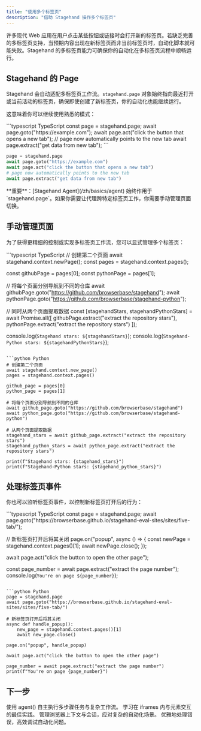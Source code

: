 ```yaml
---
title: "使用多个标签页"
description: "借助 Stagehand 操作多个标签页"
---
```


许多现代 Web 应用在用户点击某些按钮或链接时会打开新的标签页。若缺乏完善的多标签页支持，当预期内容出现在新标签页而非当前标签页时，自动化脚本就可能失败。Stagehand 的多标签页能力可确保你的自动化在多标签页流程中顺畅运行。

## Stagehand 的 Page

Stagehand 会自动适配多标签页工作流。`stagehand.page` 对象始终指向最近打开或当前活动的标签页，确保即使创建了新标签页，你的自动化也能继续运行。

这意味着你可以继续使用熟悉的模式：

<CodeGroup>
  ```typescript TypeScript
  const page = stagehand.page;
  await page.goto("https://example.com");
  await page.act("click the button that opens a new tab");
  // page now automatically points to the new tab
  await page.extract("get data from new tab");
  ```

  ```python Python
  page = stagehand.page
  await page.goto("https://example.com")
  await page.act("click the button that opens a new tab")
  # page now automatically points to the new tab
  await page.extract("get data from new tab")
  ```
</CodeGroup>

<Warning>
  **重要**：[Stagehand Agent](/zh/basics/agent) 始终作用于 `stagehand.page`。如果你需要让代理跨特定标签页工作，你需要手动管理页面切换。
</Warning>

## 手动管理页面

为了获得更精细的控制或实现多标签页工作流，您可以显式管理多个标签页：

<CodeGroup>
  ```typescript TypeScript
  // 创建第二个页面
  await stagehand.context.newPage();
  const pages = stagehand.context.pages();

  const githubPage = pages[0];
  const pythonPage = pages[1];

  // 将每个页面分别导航到不同的仓库
  await githubPage.goto("https://github.com/browserbase/stagehand");
  await pythonPage.goto("https://github.com/browserbase/stagehand-python");

  // 同时从两个页面提取数据
  const [stagehandStars, stagehandPythonStars] = await Promise.all([
    githubPage.extract("extract the repository stars"),
    pythonPage.extract("extract the repository stars")
  ]);

  console.log(`Stagehand stars: ${stagehandStars}`);
  console.log(`Stagehand-Python stars: ${stagehandPythonStars}`);
  ```

  ```python Python
  # 创建第二个页面
  await stagehand.context.new_page()
  pages = stagehand.context.pages()

  github_page = pages[0]
  python_page = pages[1]

  # 将每个页面分别导航到不同的仓库  
  await github_page.goto("https://github.com/browserbase/stagehand")
  await python_page.goto("https://github.com/browserbase/stagehand-python")

  # 从两个页面提取数据
  stagehand_stars = await github_page.extract("extract the repository stars")
  stagehand_python_stars = await python_page.extract("extract the repository stars")

  print(f"Stagehand stars: {stagehand_stars}")
  print(f"Stagehand-Python stars: {stagehand_python_stars}")
  ```
</CodeGroup>

## 处理标签页事件

你也可以监听标签页事件，以控制新标签页打开后的行为：

<CodeGroup>
  ```typescript TypeScript
  const page = stagehand.page;
  await page.goto("https://browserbase.github.io/stagehand-eval-sites/sites/five-tab/");

  // 新标签页打开后将其关闭
  page.on("popup", async () => {
    const newPage = stagehand.context.pages()[1];
    await newPage.close();
  });

  await page.act("click the button to open the other page");

  const page_number = await page.extract("extract the page number");
  console.log(`You're on page ${page_number}`);
  ```

  ```python Python
  page = stagehand.page
  await page.goto("https://browserbase.github.io/stagehand-eval-sites/sites/five-tab/")

  # 新标签页打开后将其关闭
  async def handle_popup():
      new_page = stagehand.context.pages()[1]
      await new_page.close()

  page.on("popup", handle_popup)

  await page.act("click the button to open the other page")

  page_number = await page.extract("extract the page number")
  print(f"You're on page {page_number}")
  ```
</CodeGroup>

## 下一步

<CardGroup cols={2}>
  <Card title="用 agent() 编排复杂工作流" icon="robot" iconType="sharp-solid" href="/zh/basics/agent">
    使用 agent() 自主执行多步骤任务与复杂工作流。
  </Card>

  <Card title="处理 iframes" icon="frame" iconType="sharp-solid" href="/zh/best-practices/working-with-iframes">
    学习在 iframes 内与元素交互的最佳实践。
  </Card>

  <Card title="浏览器配置" icon="browser" iconType="sharp-solid" href="/zh/configuration/browser">
    管理浏览器上下文与会话，应对复杂的自动化场景。
  </Card>

  <Card title="日志与调试" icon="bug" iconType="sharp-solid" href="/zh/configuration/logging">
    优雅地处理错误，高效调试自动化问题。
  </Card>
</CardGroup>